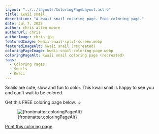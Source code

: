 ```yaml
---
layout: "../../layouts/ColoringPageLayout.astro"
title: Kwaii snail
description: "A kwaii snail coloring page. Free coloring page."
date: Jul 7, 2022
author: chris allen moore
authorUrl: chris
authorImage: chris.jpg
featuredImage: kwaii-snail-split-screen.webp
featuredImageAlt: Kwaii snail (recreated)
coloringPageImage: kwaii-snail-coloring-page.webp
coloringPageAlt: Kwaii snail coloring page (recreated)
tags:
  - Coloring Pages
  - Snails
  - Kwaii
---
```


Snails are cute, slow and fun to color. This kwaii snail is happy to see you and can't wait to be colored.

Get this FREE coloring page below. ↓

<figure class="text-center mt-0">
  <img
    src={`/images/coloring-pages/${frontmatter.coloringPageImage}/`}
    alt={frontmatter.coloringPageAlt}
    class="w-full"
  />
  <figcaption class="text-sm">{frontmatter.coloringPageAlt}</figcaption>
</figure>

<div class="text-center">
  <a
    target="_blank"
    href={`/images/coloring-pages/${frontmatter.coloringPageImage}/`}
    class="no-underline bg-paradiso-600 hover:bg-paradiso-700 text-white py-4 px-5 rounded-full leading-normal"
  >
    <span>Print this coloring page</span>
  </a>
</div>
